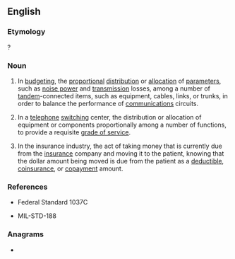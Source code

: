 ==English==

===Etymology===
{{suffix|en|prorate|ion}}?

===Noun===
{{en-noun|~}}

# {{lb|en|telecommunication}} In [[budgeting]], the [[proportional]] [[distribution]] or [[allocation]] of [[parameters]], such as [[noise power]] and [[transmission]] losses, among a number of [[tandem]]-connected items, such as equipment, cables, links, or trunks, in order to balance the performance of [[communications]] circuits.
# {{lb|en|telecommunication}} In a [[telephone]] [[switching]] center, the distribution or allocation of equipment or components proportionally among a number of functions, to provide a requisite [[grade of service]].
# {{lb|en|accounting}} In the insurance industry, the act of taking money that is currently due from the [[insurance]] company and moving it to the patient, knowing that the dollar amount being moved is due from the patient as a [[deductible]], [[coinsurance]], or [[copayment]] amount.

===References===
* {{lb|en|telecommunication}} Federal Standard 1037C
* {{lb|en|telecommunication}} MIL-STD-188

===Anagrams===
* {{anagrams|en|a=ainooprrt|troparion}}